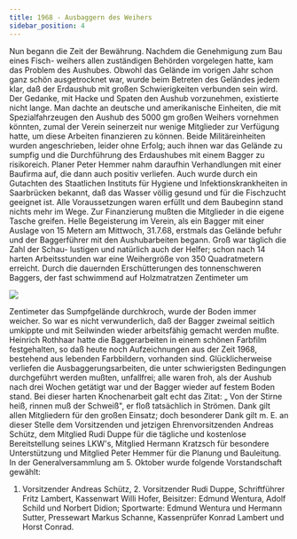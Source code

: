 ```yaml
---
title: 1968 - Ausbaggern des Weihers
sidebar_position: 4
---
```


Nun begann die Zeit der Bewährung. Nachdem die Genehmigung zum Bau eines Fisch-
weihers allen zuständigen Behörden vorgelegen hatte, kam das Problem des Aushubes.
Obwohl das Gelände im vorigen Jahr schon ganz schön ausgetrocknet war, wurde beim
Betreten des Geländes jedem klar, daß der Erdaushub mit großen Schwierigkeiten
verbunden sein wird. Der Gedanke, mit Hacke und Spaten den Aushub vorzunehmen,
existierte nicht lange. Man dachte an deutsche und amerikanische Einheiten, die mit
Spezialfahrzeugen den
Aushub des 5000 gm großen Weihers vornehmen könnten, zumal
der Verein seinerzeit nur wenige Mitglieder zur Verfügung hatte, um diese Arbeiten
finanzieren zu können. Beide Militäreinheiten wurden angeschrieben, leider ohne Erfolg;
auch ihnen war das Gelände zu sumpfig und die Durchführung des Erdaushubes mit
einem Bagger zu risikoreich. Planer Peter Hemmer nahm daraufhin Verhandlungen mit
einer Baufirma auf, die dann auch positiv verliefen. Auch wurde durch ein Gutachten des
Staatlichen Instituts für Hygiene und Infektionskrankheiten in Saarbrücken bekannt, daß
das Wasser völlig gesund und für die Fischzucht geeignet ist. Alle Voraussetzungen
waren erfüllt und dem Baubeginn stand nichts mehr im Wege. Zur Finanzierung mußten
die Mitglieder in die eigene Tasche greifen. Helle Begeisterung im Verein, als ein Bagger
mit einer Auslage von 15 Metern am Mittwoch, 31.7.68, erstmals das Gelände befuhr und
der Baggerführer mit den Aushubarbeiten begann. Groß war täglich die Zahl der Schau-
lustigen und natürlich auch der Helfer; schon nach 14 harten Arbeitsstunden war eine
Weihergröße von 350 Quadratmetern erreicht. Durch die dauernden Erschütterungen
des tonnenschweren Baggers, der fast schwimmend auf Holzmatratzen Zentimeter um


![](/img/geschichte/03_ausbaggern.jpg)


Zentimeter das Sumpfgelände durchkroch, wurde der Boden immer weicher. So war es
nicht verwunderlich, daß der Bagger zweimal seitlich umkippte und mit Seilwinden
wieder arbeitsfähig gemacht werden mußte. Heinrich Rothhaar hatte die Baggerarbeiten
in einem schönen Farbfilm festgehalten, so daß heute noch Aufzeichnungen aus der Zeit
1968, bestehend aus lebenden Farbbildern, vorhanden sind. Glücklicherweise verliefen
die Ausbaggerungsarbeiten, die unter schwierigsten Bedingungen durchgeführt werden
mußten, unfallfrei; alle waren froh, als der Aushub nach drei Wochen getätigt war und
der Bagger wieder auf festem Boden stand. Bei dieser harten Knochenarbeit galt echt das
Zitat: „ Von der Stirne heiß, rinnen muß der Schweiß", er floß tatsächlich in Strömen.
Dank gilt allen Mitgliedern für den großen Einsatz; doch besonderer Dank gilt m. E. an
dieser Stelle dem Vorsitzenden und jetzigen Ehrenvorsitzenden Andreas Schütz, dem
Mitglied Rudi Duppe für die tägliche und kostenlose Bereitstellung seines LKW's, Mitglied
Hermann Kratzsch für besondere Unterstützung und Mitglied Peter Hemmer für die
Planung und Bauleitung.
In der Generalversammlung am 5. Oktober wurde folgende Vorstandschaft gewählt:
1. Vorsitzender Andreas Schütz, 2. Vorsitzender Rudi Duppe, Schriftführer Fritz
Lambert, Kassenwart Willi Hofer, Beisitzer: Edmund Wentura, Adolf Schild und Norbert
Didion; Sportwarte: Edmund Wentura und Hermann Sutter, Pressewart Markus Schanne,
Kassenprüfer Konrad Lambert und Horst Conrad.

